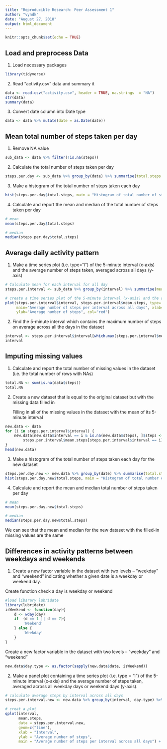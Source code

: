 ```yaml
---
title: "Reproducible Research: Peer Assessment 1"
author: "vyndk"
date: "August 27, 2018"
output: html_document
---
```


```r
knitr::opts_chunk$set(echo = TRUE)
```

## Load and preprocess Data
1. Load necessary packages
```r
library(tidyverse)
```
2. Read "activity.csv" data and summary it
```r
data <- read.csv("activity.csv", header = TRUE, na.strings  = "NA")
str(data)
summary(data)
```
3. Convert date column into Date type
```r
data <- data %>% mutate(date = as.Date(date))
```
## Mean total number of steps taken per day
1. Remove NA value

```r
sub_data <- data %>% filter(!is.na(steps))
```

2. Calculate the total number of steps taken per day

```r
steps.per.day <- sub_data %>% group_by(date) %>% summarise(total.steps = sum(steps, na.rm = TRUE))
```

3. Make a histogram of the total number of steps taken each day

```r
hist(steps.per.day$total.steps, main = "Histogram of total number of steps per day", xlab = "Total steps per day", col="red")
```

4. Calculate and report the mean and median of the total number of steps taken per day

```r
# mean
mean(steps.per.day$total.steps)
```

```r
# median
median(steps.per.day$total.steps)
```

## Average daily activity pattern

1. Make a time series plot (i.e. type="l") of the 5-minute interval (x-axis) and the average number of steps taken, averaged across all days (y-axis)
```r
# Calculate mean for each interval for all day
steps.per.interval <- sub_data %>% group_by(interval) %>% summarise(mean.steps = mean(steps, na.rm = TRUE))

# create a time series plot of the 5-minute interval (x-axis) and the average number of steps taken, averaged across all days
plot(steps.per.interval$interval, steps.per.interval$mean.steps, type='l', 
     main="Average number of steps per interval across all days", xlab="Interval", 
     ylab="Average number of steps", col="red")
```

2. Find the 5-minute interval which contains the maximum number of steps on average across all the days in the dataset

``` r
interval <- steps.per.interval$interval[which.max(steps.per.interval$mean.steps)]
interval
```

## Imputing missing values

1. Calculate and report the total number of missing values in the dataset (i.e. the total number of rows with NAs)

``` r
total.NA <- sum(is.na(data$steps))
total.NA
```

2. Create a new dataset that is equal to the original dataset but with the missing data filled in
   
   Filling in all of the missing values in the dataset with the mean of its 5-minute interval

``` r
new.data <- data
for (i in steps.per.interval$interval) {
    new.data[new.data$interval == i & is.na(new.data$steps), ]$steps <- 
        steps.per.interval$mean.steps[steps.per.interval$interval == i]
}
head(new.data)
```

3. Make a histogram of the total number of steps taken each day for the new dataset
    
```r
steps.per.day.new <- new.data %>% group_by(date) %>% summarise(total.steps = sum(steps, na.rm = TRUE))
hist(steps.per.day.new$total.steps, main = "Histogram of total number of steps per day", xlab = "Total steps per day", col="blue")
```

4. Calculate and report the mean and median total number of steps taken per day

```r
# mean
mean(steps.per.day.new$total.steps)
```

```r
# median
median(steps.per.day.new$total.steps)
```
    
We can see that the mean and median for the new dataset with the filled-in missing values are the same
    
## Differences in activity patterns between weekdays and weekends

1. Create a new factor variable in the dataset with two levels – “weekday” and “weekend” indicating whether a given date is a weekday or weekend day.

Create function check a day is weekday or weekend
``` r
#load libarary lubridate
library(lubridate)
isWeekend <- function(day){
    d <- wday(day)
    if  (d == 1 || d == 7){
        'Weekend'
    } else {
        'Weekday'
    }
}
```    

Create a new factor variable in the dataset with two levels – “weekday” and “weekend”
``` r

new.data$day.type <- as.factor(sapply(new.data$date, isWeekend))
```

2. Make a panel plot containing a time series plot (i.e. type = “l”) of the 5-minute interval (x-axis) and the average number of steps taken, averaged across all weekday days or weekend days (y-axis).

``` r
# calculate average steps by interval across all days
steps.per.interval.new <- new.data %>% group_by(interval, day.type) %>% summarise(mean.steps = mean(steps, na.rm = TRUE))

# creat a plot
qplot(interval, 
      mean.steps, 
      data = steps.per.interval.new, 
      geom=c("line"),
      xlab = "Interval", 
      ylab = "Average number of steps", 
      main = "Average number of steps per interval across all days") + facet_wrap(. ~ day.type, ncol = 1)
```
